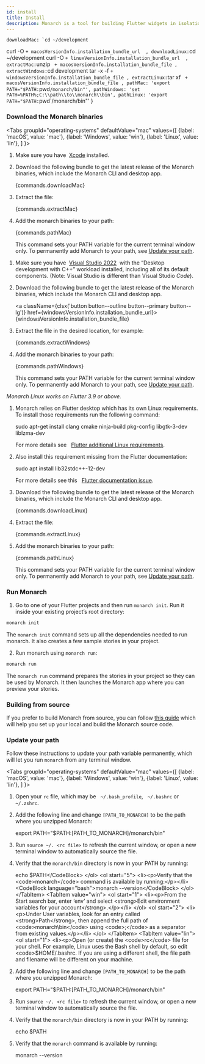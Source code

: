 ```yaml
---
id: install
title: Install
description: Monarch is a tool for building Flutter widgets in isolation. It makes it easy to build, test and debug complex UIs.
---
```




    downloadMac: `cd ~/development
curl -O ` + macosVersionInfo.installation_bundle_url 
    ,
    downloadLinux: `cd ~/development
curl -O ` + linuxVersionInfo.installation_bundle_url 
    ,
    extractMac: `unzip ` + macosVersionInfo.installation_bundle_file
    ,
    extractWindows:`cd development
tar -x -f ` + windowsVersionInfo.installation_bundle_file
    ,
    extractLinux: `tar xf ` + macosVersionInfo.installation_bundle_file
    ,
    pathMac: 'export PATH="$PATH:`pwd`/monarch/bin"',
    pathWindows: 'set PATH=%PATH%;C:\\path\\to\\monarch\\bin',
    pathLinux: 'export PATH="$PATH:`pwd`/monarch/bin"'
}

### Download the Monarch binaries

<Tabs
  groupId="operating-systems"
  defaultValue="mac"
  values={[
    {label: 'macOS', value: 'mac'},
    {label: 'Windows', value: 'win'},
    {label: 'Linux', value: 'lin'},
  ]
}>
  <TabItem value="mac">
    <ol start="1">
      <li><p>Make sure you have&nbsp;
        <a href="https://developer.apple.com/xcode/" target="_blank">Xcode</a> installed.</p></li>
    </ol>
    <ol start="2">
      <li><p>Download the following bundle to get the latest release of the Monarch
        binaries, which include the Monarch CLI and desktop app.</p></li>
      <CodeBlock language="bash">{commands.downloadMac}</CodeBlock>
    </ol>
    <ol start="3">
      <li><p>Extract the file:</p></li>
      <CodeBlock language="bash">{commands.extractMac}</CodeBlock>
    </ol>
    <ol start="4">
      <li><p>Add the monarch binaries to your path:</p></li>
      <CodeBlock language="bash">{commands.pathMac}</CodeBlock>
      <p>
        This command sets your PATH variable for the current terminal window only. To 
        permanently add Monarch to your path, see <a href="#update-your-path">Update your path</a>.
      </p>
    </ol>
  </TabItem>
  <TabItem value="win">
    <ol start="1">
      <li><p>Make sure you have&nbsp;
        <a href="https://visualstudio.microsoft.com/downloads/" target="_blank">Visual Studio 2022</a>&nbsp; 
        with the “Desktop development with C++” workload installed, 
        including all of its default components. 
        (Note: Visual Studio is different than Visual Studio <i>Code</i>).</p></li>
    </ol>
    <ol start="2">
      <li><p>Download the following bundle to get the latest release of the Monarch
        binaries, which include the Monarch CLI and desktop app.</p></li>
      <div>
        <a 
          className={clsx('button button--outline button--primary button--lg')}
          href={windowsVersionInfo.installation_bundle_url}>{windowsVersionInfo.installation_bundle_file}</a>
      </div>
    </ol>
    <ol start="3">
      <li><p>Extract the file in the desired location, for example:</p></li>
      <CodeBlock language="bash">{commands.extractWindows}</CodeBlock>
    </ol>
    <ol start="4">
      <li><p>Add the monarch binaries to your path:</p></li>
      <CodeBlock language="bash">{commands.pathWindows}</CodeBlock>
      <p>
        This command sets your PATH variable for the current terminal window only. To 
        permanently add Monarch to your path, see <a href="#update-your-path">Update your path</a>.
      </p>
    </ol>
  </TabItem>
  <TabItem value="lin">
    <p>
      <em>Monarch Linux works on Flutter 3.9 or above.</em>
    </p>
    <ol start="1">
      <li><p>Monarch relies on Flutter desktop which has its own Linux requirements.
        To install those requirements run the following command:</p></li>
      <CodeBlock language="bash">sudo apt-get install clang cmake ninja-build pkg-config libgtk-3-dev liblzma-dev</CodeBlock>
      <p>
        For more details see &nbsp; 
        <a href="https://docs.flutter.dev/get-started/install/linux#additional-linux-requirements">
        Flutter additional Linux requirements</a>.
      </p>
    </ol>
    <ol start="2">
      <li><p>Also install this requirement missing from the Flutter documentation:</p></li>
      <CodeBlock language="bash">sudo apt install lib32stdc++-12-dev</CodeBlock>
      <p>
        For more details see this &nbsp;
        <a href="https://github.com/flutter/website/issues/8016">
        Flutter documentation issue</a>.
      </p>
    </ol>
    <ol start="3">
		  <li><p>Download the following bundle to get the latest release of the Monarch
        binaries, which include the Monarch CLI and desktop app.</p></li>
      <CodeBlock language="bash">{commands.downloadLinux}</CodeBlock>
    </ol>
    <ol start="4">
      <li><p>Extract the file:</p></li>
      <CodeBlock language="bash">{commands.extractLinux}</CodeBlock>
    </ol>
    <ol start="5">
      <li><p>Add the monarch binaries to your path:</p></li>
      <CodeBlock language="bash">{commands.pathLinux}</CodeBlock>
      <p>
        This command sets your PATH variable for the current terminal window only. To 
        permanently add Monarch to your path, see <a href="#update-your-path">Update your path</a>.
      </p>
    </ol>
  </TabItem>
</Tabs>

### Run Monarch
1. Go to one of your Flutter projects and then run `monarch init`. Run it inside
  your existing project’s root directory:
  ```bash
  monarch init
  ```
  The `monarch init` command sets up all the dependencies needed to run monarch. 
It also creates a few sample stories in your project.

2. Run monarch using `monarch run`:
  ```bash
  monarch run
  ```
  The `monarch run` command prepares the stories in your project so they can be 
  used by Monarch. It then launches the Monarch app where you can preview your 
  stories.

### Building from source
If you prefer to build Monarch from source, you can follow 
[this guide](https://github.com/Dropsource/monarch/wiki/Setting-up-your-local-development-environment) 
which will help you set up your local and build the Monarch source code.

### Update your path
Follow these instructions to update your path variable permanently, which will 
let you run `monarch` from any terminal window.

<Tabs
  groupId="operating-systems"
  defaultValue="mac"
  values={[
    {label: 'macOS', value: 'mac'},
    {label: 'Windows', value: 'win'},
    {label: 'Linux', value: 'lin'},
  ]
}>
  <TabItem value="mac">
    <ol start="1">
      <li><p>Open your <code>rc</code> file, which may be &nbsp;
      <code>~/.bash_profile</code>, &nbsp;
      <code>~/.bashrc</code> or &nbsp;
      <code>~/.zshrc</code>.</p></li>
    </ol>
    <ol start="2">
      <li><p>Add the following line and change <code>[PATH_TO_MONARCH]</code> to be the 
        path where you unzipped Monarch:</p></li>
      <CodeBlock language="bash">export PATH="$PATH:[PATH_TO_MONARCH]/monarch/bin"</CodeBlock>
    </ol>
    <ol start="3">
      <li><p>Run <code>source ~/. &lt;rc file&gt;</code> to refresh the current window, 
        or open a new terminal window to automatically source the file.</p></li>
    </ol>
    <ol start="4">
      <li><p>Verify that the <code>monarch/bin</code> directory is now in your PATH by running:</p></li>
      <CodeBlock language="bash">echo $PATH</CodeBlock>
    </ol>
    <ol start="5">
      <li><p>Verify that the <code>monarch</code> command is available by running:</p></li>
      <CodeBlock language="bash">monarch --version</CodeBlock>
    </ol>
  </TabItem>
  <TabItem value="win">
    <ol start="1">
      <li><p>From the Start search bar, enter ‘env’ and 
        select <strong>Edit environment variables for your account</strong>.</p></li>
    </ol>
    <ol start="2">
      <li><p>Under User variables, look for an entry called <strong>Path</strong>, then append the full 
        path of <code>monarch\bin</code> using <code>;</code> as a separator from existing values.</p></li>
    </ol>
  </TabItem>
  <TabItem value="lin">
    <ol start="1">
      <li><p>Open (or create) the <code>rc</code> file for your shell. For example, 
      Linux uses the Bash shell by default, so edit <code>$HOME/.bashrc</code>. If you 
      are using a different shell, the file path and filename will be different on your machine.</p></li>
    </ol>
    <ol start="2">
      <li><p>Add the following line and change <code>[PATH_TO_MONARCH]</code> to be the path 
      where you unzipped Monarch:</p></li>
      <CodeBlock language="bash">export PATH="$PATH:[PATH_TO_MONARCH]/monarch/bin"</CodeBlock>
    </ol>
    <ol start="3">
      <li><p>Run <code>source ~/. &lt;rc file&gt;</code> to refresh the current window, 
      or open a new terminal window to automatically source the file.</p></li>
    </ol>
    <ol start="4">
      <li><p>Verify that the <code>monarch/bin</code> directory is now in your PATH by running:</p></li>
      <CodeBlock language="bash">echo $PATH</CodeBlock>
    </ol>
    <ol start="5">
      <li><p>Verify that the <code>monarch</code> command is available by running:</p></li>
      <CodeBlock language="bash">monarch --version</CodeBlock>
    </ol>
    <br/>
  </TabItem>
</Tabs>